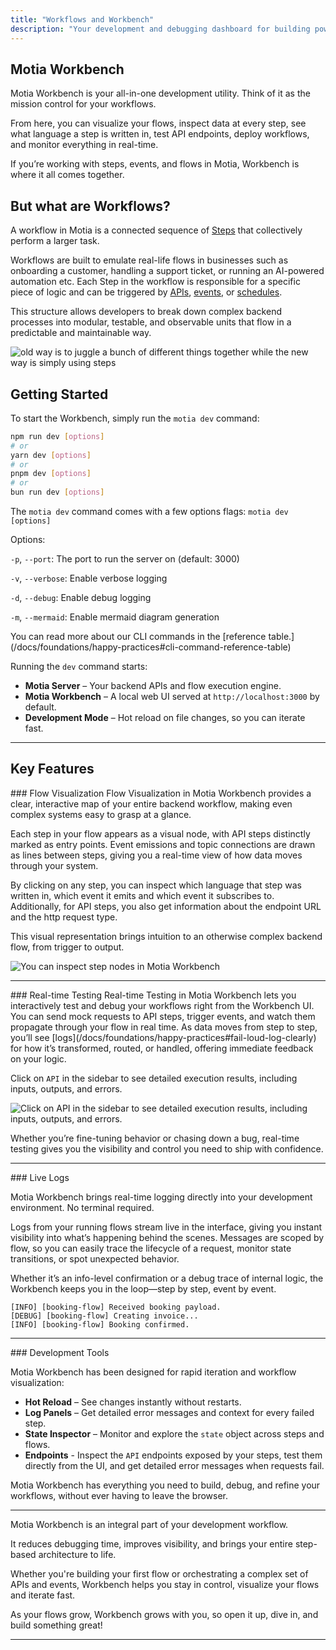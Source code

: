 ```yaml
---
title: "Workflows and Workbench"
description: "Your development and debugging dashboard for building powerful Motia flows."
---
```


## Motia Workbench

Motia Workbench is your all-in-one development utility. Think of it as the mission control for your workflows.

From here, you can visualize your flows, inspect data at every step, see what language a step is written in, test API endpoints, deploy workflows, and monitor everything in real-time.

If you’re working with steps, events, and flows in Motia, Workbench is where it all comes together.

## But what are Workflows?
A workflow in Motia is a connected sequence of [Steps](/docs/foundations/steps) that collectively perform a larger task. 

Workflows are built to emulate real-life flows in businesses such as onboarding a customer, handling a support ticket, or running an AI-powered automation etc. Each Step in the workflow is responsible for a specific piece of logic and can be triggered by [APIs](/docs/foundations/types-of-step#2-api-step), [events](/docs/foundations/types-of-step#1-event-step), or [schedules](/docs/foundations/types-of-step#3-cron-steps).

This structure allows developers to break down complex backend processes into modular, testable, and observable units that flow in a predictable and maintainable way.

![old way is to juggle a bunch of different things together while the new way is simply using steps](../img/output5.gif)

## Getting Started

To start the Workbench, simply run the `motia dev` command:

```bash
npm run dev [options]
# or
yarn dev [options]
# or
pnpm dev [options]
# or
bun run dev [options]
```

The `motia dev` command comes with a few options flags:
<Callout title="Options" type="info">
`motia dev [options]`

Options:

  `-p`, `--port`: The port to run the server on (default: 3000)

  `-v`, `--verbose`: Enable verbose logging

  `-d`, `--debug`: Enable debug logging
  
  `-m`, `--mermaid`: Enable mermaid diagram generation
</Callout>

<Callout title="Motia CLI" type="info">
You can read more about our CLI commands in the [reference table.](/docs/foundations/happy-practices#cli-command-reference-table)
</Callout>

Running the `dev` command starts:

- **Motia Server** – Your backend APIs and flow execution engine.
- **Motia Workbench** – A local web UI served at `http://localhost:3000` by default.
- **Development Mode** – Hot reload on file changes, so you can iterate fast.
---

## Key Features
<Steps>
<Step>
### Flow Visualization
Flow Visualization in Motia Workbench provides a clear, interactive map of your entire backend workflow, making even complex systems easy to grasp at a glance. 

Each step in your flow appears as a visual node, with API steps distinctly marked as entry points. Event emissions and topic connections are drawn as lines between steps, giving you a real-time view of how data moves through your system. 

By clicking on any step, you can inspect which language that step was written in, which event it emits and which event it subscribes to. Additionally, for API steps, you also get information about the endpoint URL and the http request type.

This visual representation brings intuition to an otherwise complex backend flow, from trigger to output.

![You can inspect step nodes in Motia Workbench](../img/wb-inspect.png)

---
</Step>
<Step>
### Real-time Testing
Real-time Testing in Motia Workbench lets you interactively test and debug your workflows right from the Workbench UI. You can send mock requests to API steps, trigger events, and watch them propagate through your flow in real time. As data moves from step to step, you’ll see [logs](/docs/foundations/happy-practices#fail-loud-log-clearly) for how it’s transformed, routed, or handled, offering immediate feedback on your logic. 

Click on `API` in the sidebar to see detailed execution results, including inputs, outputs, and errors. 

![Click on `API` in the sidebar to see detailed execution results, including inputs, outputs, and errors. ](../img/wb-api.png)

Whether you’re fine-tuning behavior or chasing down a bug, real-time testing gives you the visibility and control you need to ship with confidence.

---
</Step>
<Step>
### Live Logs

Motia Workbench brings real-time logging directly into your development environment. No terminal required. 

Logs from your running flows stream live in the interface, giving you instant visibility into what’s happening behind the scenes.  Messages are scoped by flow, so you can easily trace the lifecycle of a request, monitor state transitions, or spot unexpected behavior. 

Whether it’s an info-level confirmation or a debug trace of internal logic, the Workbench keeps you in the loop—step by step, event by event.

```log
[INFO] [booking-flow] Received booking payload.
[DEBUG] [booking-flow] Creating invoice...
[INFO] [booking-flow] Booking confirmed.
```

---
</Step>
<Step>
### Development Tools

Motia Workbench has been designed for rapid iteration and workflow visualization:

- **Hot Reload** – See changes instantly without restarts.
- **Log Panels** – Get detailed error messages and context for every failed step.
- **State Inspector** – Monitor and explore the `state` object across steps and flows.
- **Endpoints** - Inspect the `API` endpoints exposed by your steps, test them directly from the UI, and get detailed error messages when requests fail.

Motia Workbench has everything you need to build, debug, and refine your workflows, without ever having to leave the browser.

---
</Step>
</Steps>


Motia Workbench is an integral part of your development workflow.

It reduces debugging time, improves visibility, and brings your entire step-based architecture to life. 

Whether you're building your first flow or orchestrating a complex set of APIs and events, Workbench helps you stay in control, visualize your flows and iterate fast.

As your flows grow, Workbench grows with you, so open it up, dive in, and build something great!

---
<Cards>
  <Card
    title="Deploy Your Flows"
    description="Take your flows to production with Motia's built-in deployment support and versioning."
    href="/docs/foundations/deployment"
    icon="🚀"
  />
  <Card
    title="Observability & Logging"
    description="Get better visibility into your flows using trace IDs, logs, and detailed error panels."
    href="/docs/foundations/observability-and-logging"
    icon="📊"
  />
</Cards>
